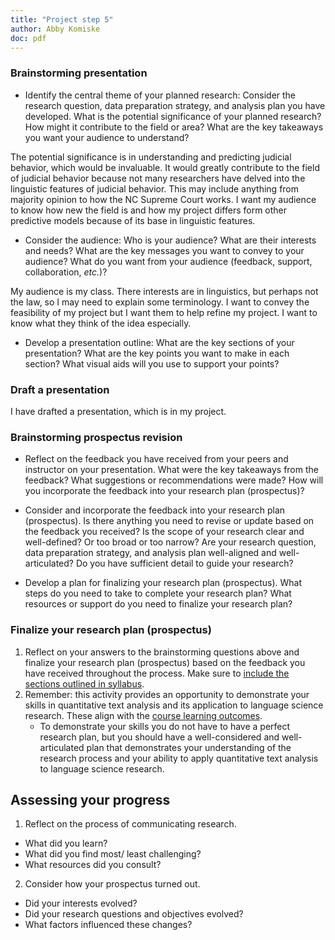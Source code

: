 ```yaml
---
title: "Project step 5"
author: Abby Komiske
doc: pdf
---
```


### Brainstorming presentation

- Identify the central theme of your planned research: Consider the research question, data preparation strategy, and analysis plan you have developed. What is the potential significance of your planned research? How might it contribute to the field or area? What are the key takeaways you want your audience to understand?

The potential significance is in understanding and predicting judicial behavior, which would be invaluable. It would greatly contribute to the field of judicial behavior because not many researchers have delved into the linguistic features of judicial behavior. This may include anything from majority opinion to how the NC Supreme Court works. I want my audience to know how new the field is and how my project differs form other predictive models because of its base in linguistic features.

<!-- 2024-04-29: Excellent. I'm glad you are able to communicate the importance of the planned research. -->

- Consider the audience: Who is your audience? What are their interests and needs? What are the key messages you want to convey to your audience? What do you want from your audience (feedback, support, collaboration, *etc.*)?

My audience is my class. There interests are in linguistics, but perhaps not the law, so I may need to explain some terminology. I want to convey the feasibility of my project but I want them to help refine my project. I want to know what they think of the idea especially.

<!-- 2024-04-29: Good. It's important to consider the audience's interests and needs when preparing a presentation. It is also important to recognize what you (and your research) stand to gain as well. Keep these in mind and your presentation will be a huge success. -->

- Develop a presentation outline: What are the key sections of your presentation? What are the key points you want to make in each section? What visual aids will you use to support your points?

### Draft a presentation

I have drafted a presentation, which is in my project.

<!-- 2024-04-29: Great. I'll take a look. -->

### Brainstorming prospectus revision

- Reflect on the feedback you have received from your peers and instructor on your presentation. What were the key takeaways from the feedback? What suggestions or recommendations were made? How will you incorporate the feedback into your research plan (prospectus)?

- Consider and incorporate the feedback into your research plan (prospectus). Is there anything you need to revise or update based on the feedback you received? Is the scope of your research clear and well-defined? Or too broad or too narrow? Are your research question, data preparation strategy, and analysis plan well-aligned and well-articulated? Do you have sufficient detail to guide your research?

- Develop a plan for finalizing your research plan (prospectus). What steps do you need to take to complete your research plan? What resources or support do you need to finalize your research plan?

### Finalize your research plan (prospectus)

1. Reflect on your answers to the brainstorming questions above and finalize your research plan (prospectus) based on the feedback you have received throughout the process. Make sure to [include the sections outlined in syllabus](https://lin-380-s24.github.io/#tbl-prospectus-template).
2. Remember: this activity provides an opportunity to demonstrate your skills in quantitative text analysis and its application to language science research. These align with the [course learning outcomes](https://lin-380-s24.github.io/#learning-outcomes).
   * To demonstrate your skills you do not have to have a perfect research plan, but you should have a well-considered and well-articulated plan that demonstrates your understanding of the research process and your ability to apply quantitative text analysis to language science research.

## Assessing your progress

1. Reflect on the process of communicating research.

- What did you learn?
- What did you find most/ least challenging?
- What resources did you consult?

2. Consider how your prospectus turned out.

- Did your interests evolved?
- Did your research questions and objectives evolved?
- What factors influenced these changes?
